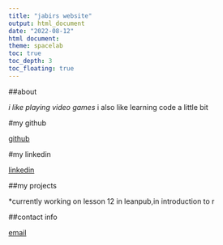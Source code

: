 ```yaml
---
title: "jabirs website"
output: html_document
date: "2022-08-12"
html document:
theme: spacelab
toc: true
toc_depth: 3
toc_floating: true
---
```


##about

*i like playing video games
*i also like learning code a little bit

#my github

[github](https://github.com/jabirG)

#my linkedin

[linkedin](https://www.linkedin.com/in/jabir-ghaffar-977438209/)

##my projects

*currently working on lesson 12 in leanpub,in introduction to r

##contact info

[email](jabirghaffar@gmail.com)

